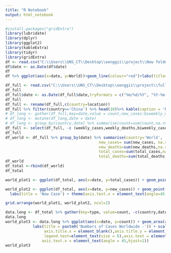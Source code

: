 ```yaml
---
title: "R Notebook"
output: html_notebook
---
```



```r
#install.packages("gridExtra")
library(lubridate)
library(dplyr)
library(ggplot2)
library(kableExtra)
library(tidyr)
library(gridExtra)
df <- read.csv("C:\\Users\\UNS_CT\\Desktop\\oenggii\\project\\New folder\\total_cases.csv")
df$date <- as.Date(df$date)
df
df %>% ggplot(aes(x=date, y=World))+geom_line(colour="red")+labs(title=paste0('Numbers of Cases Worldwide (log scale) '))+scale_y_continuous(trans='log10')

```
```r
df_full <- read.csv("C:\\Users\\UNS_CT\\Desktop\\oenggii\\project\\full_data.csv")
df_full
df_full$date <- as.Date(df_full$date,tryFormats = c("%m/%d/%Y", "%Y-%m-%d"))
df_full
df_full <- rename(df_full,c(country=location))
df_full %>% filter(country=='China') %>% head(10)%>% kable(caption = 'Raw data(with first 10 Columns Only)',format.args=list(big.mark=','))%>%kable_styling(latex_options = c('striped', 'hold_position', 'repeat_header'))
# df_long <- gather(df_full,key=date,value = count,new_cases:biweekly_deaths)
# df_long <- mutate(df_long,date = date)
# df_long <- group_by(country,date) %>% summarise(count=sum(count,na.rm=T))%>%as.data.frame()
df_full <- select(df_full, -c (weekly_cases,weekly_deaths,biweekly_cases,biweekly_deaths))
df_full
df_world <- df_full %>% group_by(date) %>% summarise(country='World',
                                         new_cases= sum(new_cases, na.rm=T),
                                         new_deaths=sum(new_deaths,na.rm = T),
                                         total_cases=sum(total_cases,na.rm = T),
                                         total_deaths=sum(total_deaths,na.rm=T))
df_world
df_total <-rbind(df_world) 
df_total

world_plot1 <- ggplot(df_total, aes(x=date, y=total_cases)) + geom_point()+geom_smooth() + xlab('Date') + ylab('Count') +      labs(title = 'Total Case') + theme(axis.text.x=element_text(angle=45, hjust=1))

world_plot2 <- ggplot(df_total, aes(x=date, y=new_cases)) + geom_point() + geom_smooth() + xlab('Date') + ylab('Count') +
  labs(title = 'New Case') + theme(axis.text.x = element_text(angle=45,hjust=1))

grid.arrange(world_plot1, world_plot2, ncol=2)
```
```r
data.long <- df_total %>% gather(key=type, value=count, -c(country,date))
data.long
world_plot3 <- data.long %>% ggplot(aes(x=date, y=count)) + geom_area(aes(fill=type), alpha=0.5) + 
            labs(title = paste0('Numbers of Cases Worldwide -')) + scale_fill_manual(values=c('red','green','black','blue'))+   theme(legend.title = element_blank(), legend.position = 'bottom',plot.title = element_text(size=7),
                 axis.title.x = element_blank(),axis.title.y = element_blank(),legend.key.size = unit(0.2,'cm'),
                 legend.text=element_text(size = 6),axis.text = element_text(size=7),
                axis.text.x = element_text(angle = 45,hjust=1))
world_plot3
```



